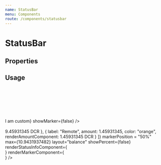```yaml
---
name: StatusBar
menu: Components
route: /components/statusbar
---
```



# StatusBar

## Properties

<Props of={StatusBar} />

## Usage

<Playground>
  <StatusBar
    status = {[
      {
        label: "Yes",
        amount: 300,
        color: "green"
      },
      {
        label: "No",
        amount: 200,
        color: "orange"
      },
      {
        label: "Maybe",
        amount: 500,
        color: "blue"
      }
    ]}
    markerPosition = "50%"
    markerTooltipText = "50% Yes votes required for approval"
    markerTooltipClassName={classNames(styles.statusBarMarkerTooltipExample)}
    max={5000}
  />
  <br/>
  <br/>
  <StatusBar
    status = {[
      {
        label: "Yes",
        amount: 300,
        color: "green"
      },
      {
        label: "No",
        amount: 200,
        color: "orange"
      }
    ]}
    markerPosition = "50%"
    max={5000}
  />
  <br/>
  <br/>
  <StatusBar
    status = {[
      {
        label: "Yes",
        amount: 300,
        color: "green"
      },
      {
        label: "No",
        amount: 200,
        color: "orange"
      }
    ]}
    showMarker={false}
  />
  <br/>
  <br/>
  <StatusBar
    status = {[
      {
        label: "Yes",
        amount: 300,
        color: "green"
      },
      {
        label: "No",
        amount: 200,
        color: "orange"
      }
    ]}
    renderStatusInfoComponent={<div>I am custom</div>}
    showMarker={false}
  />
  <br/>
  <br/>
  <StatusBar
    status = {[
      {
        label: "Local",
        amount: 9.45931345,
        color: "green",
        renderAmountComponent: <span>9.45931345 DCR</span>
      },
      {
        label: "Remote",
        amount: 1.45931345,
        color: "orange",
        renderAmountComponent: <span>1.45931345 DCR</span>
      }
    ]}
    markerPosition = "50%"
    max={10.9431937482}
    layout="balance"
    showPercent={false}
    renderStatusInfoComponent={<div/>}
    renderMarkerComponent={<div style={{width:"35px",height:"35px",maxWidth:"35px",marginTop:"-13px", backgroundColor:"white",display:"flex", justifyContent:"center", alignItems:"center"}}>
                              <Icon type="checkmark" size="md" />
                           </div>}
  />
</Playground>
